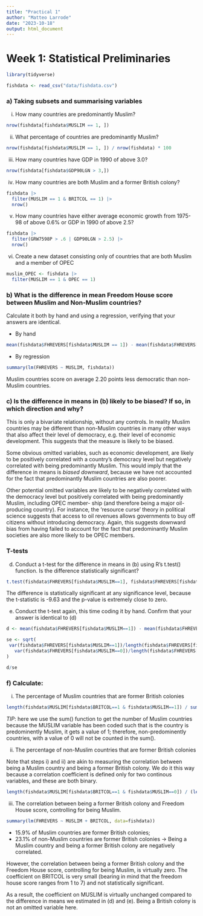 ```yaml
---
title: "Practical 1"
author: "Matteo Larrode"
date: "2023-10-18"
output: html_document
---
```


# Week 1: Statistical Preliminaries

```r
library(tidyverse)

fishdata <- read_csv("data/fishdata.csv")
```

### a) Taking subsets and summarising variables

i) How many countries are predominantly Muslim?
```r
nrow(fishdata[fishdata$MUSLIM == 1, ])
```

ii) What percentage of countries are predominantly Muslim?
```r
nrow(fishdata[fishdata$MUSLIM == 1, ]) / nrow(fishdata) * 100
```

iii) How many countries have GDP in 1990 of above 3.0?
```r
nrow(fishdata[fishdata$GDP90LGN > 3,])
```

iv) How many countries are both Muslim and a former British colony?
```r
fishdata |> 
  filter(MUSLIM == 1 & BRITCOL == 1) |> 
  nrow()
```

v) How many countries have either average economic growth from 1975-98 of above 0.6% or GDP in 1990 of above 2.5?
```r
fishdata |> 
  filter(GRW7598P > .6 | GDP90LGN > 2.5) |> 
  nrow()
```

vi) Create a new dataset consisting only of countries that are both Muslim and a member of OPEC
```r
muslim_OPEC <- fishdata |> 
  filter(MUSLIM == 1 & OPEC == 1)
```

### b) What is the difference in mean Freedom House score between Muslim and Non-Muslim countries? 

Calculate it both by hand and using a regression, verifying that your answers are identical.

- By hand

```r
mean(fishdata$FHREVERS[fishdata$MUSLIM == 1]) - mean(fishdata$FHREVERS[fishdata$MUSLIM == 0])
```

- By regression
```r
summary(lm(FHREVERS ~ MUSLIM, fishdata))
```
Muslim countries score on average 2.20 points less democratic than non-Muslim countries.


### c) Is the difference in means in (b) likely to be biased? If so, in which direction and why?

This is only a bivariate relationship, without any controls. In reality Muslim countries may be different than non-Muslim countries in many other ways that also affect their level of democracy, e.g. their level of economic development. This suggests that the measure is likely to be biased.

Some obvious omitted variables, such as economic development, are likely to be positively correlated with a country’s democracy level but negatively correlated with being predominantly Muslim. This would imply that the difference in means is *biased downward*, because we have not accounted for the fact that predominantly Muslim countries are also poorer.

Other potential omitted variables are likely to be negatively correlated with the democracy level but positively correlated with being predominantly Muslim, including OPEC member- ship (and therefore being a major oil-producing country). For instance, the ‘resource curse’ theory in political science suggests that access to oil revenues allows governments to buy off citizens without introducing democracy. Again, this suggests downward bias from having failed to account for the fact that predominantly Muslim societies are also more likely to be OPEC members.


### T-tests

d) Conduct a t-test for the difference in means in (b) using R’s t.test() function. Is the difference statistically significant?

```r
t.test(fishdata$FHREVERS[fishdata$MUSLIM==1], fishdata$FHREVERS[fishdata$MUSLIM==0])
```
The difference is statistically significant at any significance level, because the t-statistic is -9.63 and the p-value is extremely close to zero.

e) Conduct the t-test again, this time coding it by hand. Confirm that your answer is identical to (d)

```r
d <- mean(fishdata$FHREVERS[fishdata$MUSLIM==1]) - mean(fishdata$FHREVERS[fishdata$MUSLIM==0])

se <- sqrt(
 var(fishdata$FHREVERS[fishdata$MUSLIM==1])/length(fishdata$FHREVERS[fishdata$MUSLIM==1]) +
   var(fishdata$FHREVERS[fishdata$MUSLIM==0])/length(fishdata$FHREVERS[fishdata$MUSLIM==0])
)

d/se

```

### f) Calculate: 

i) The percentage of Muslim countries that are former British colonies
```r
length(fishdata$MUSLIM[fishdata$BRITCOL==1 & fishdata$MUSLIM==1]) / sum(fishdata$MUSLIM)
```
_TIP_: here we use the sum() function to get the number of Muslim countries because the MUSLIM variable has been coded such that is the country is predominently Muslim, it gets a value of 1; therefore, non-predominently countries, with a value of 0 will not be counted in the sum().

ii) The percentage of non-Muslim countries that are former British colonies

Note that steps i) and ii) are akin to measuring the correlation between being a Muslim country and being a former British colony. We do it this way because a correlation coefficient is defined only for two continous variables, and these are both binary.
```r
length(fishdata$MUSLIM[fishdata$BRITCOL==1 & fishdata$MUSLIM==0]) / (length(fishdata$MUSLIM)-sum(fishdata$MUSLIM))
```

iii) The correlation between being a former British colony and Freedom House score, controlling for being Muslim.
```r
summary(lm(FHREVERS ~ MUSLIM + BRITCOL, data=fishdata))
```
- 15.9% of Muslim countries are former British colonies;
- 23.1% of non-Muslim countries are former British colonies
-> Being a Muslim country and being a former British colony are negatively correlated. 

However, the correlation between being a former British colony and the Freedom House score, controlling for being Muslim, is virtually zero. The coefficient on BRITCOL is very small (bearing in mind that the freedom house score ranges from 1 to 7) and not statistically significant.

As a result, the coefficient on MUSLIM is virtually unchanged compared to the difference in means we estimated in (d) and (e). Being a British colony is not an omitted variable here.

